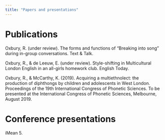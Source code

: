 ```yaml
---
title: "Papers and presentations"
---
```


# Publications

Oxbury, R. (under review). The forms and functions of “Breaking into song” during in-group conversations. Text & Talk.

Oxbury, R., & de Leeuw, E. (under review). Style-shifting in Multicultural London English in an all-girls homework club. English Today.

Oxbury, R., & McCarthy, K. (2019). Acquiring a multiethnolect: the production of diphthongs by children and adolescents in West London. Proceedings of the 19th International Congress of Phonetic Sciences. To be presented at the International Congress of Phonetic Sciences, Melbourne, August 2019.

# Conference presentations

iMean 5.